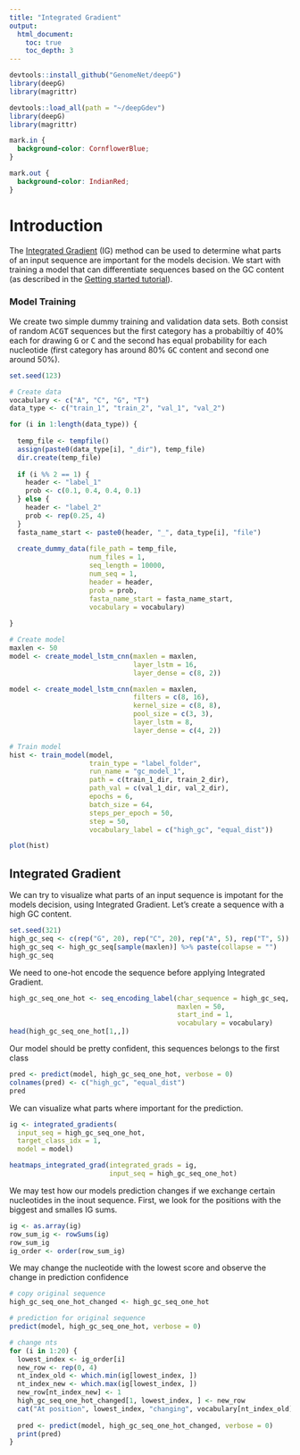 ```yaml
---
title: "Integrated Gradient"
output:
  html_document:
    toc: true
    toc_depth: 3
---
```


```r
devtools::install_github("GenomeNet/deepG")
library(deepG)
library(magrittr)
```

```r
devtools::load_all(path = "~/deepGdev")
library(deepG)
library(magrittr)
```

```css
mark.in {
  background-color: CornflowerBlue;
}

mark.out {
  background-color: IndianRed;
}

```

# Introduction 

The  <a href="https://arxiv.org/abs/1703.01365">Integrated Gradient</a> (IG) method can be used to determine what parts of an input sequence are important for the models decision.
We start with training a model that can differentiate sequences based on the GC content 
(as described in the <a href="articles/getting_started.html">Getting started tutorial</a>). 


### Model Training

We create two simple dummy training and validation data sets. Both consist of random <tt>ACGT</tt> sequences but the first category has 
a probabiltiy of 40% each for drawing <tt>G</tt> or <tt>C</tt> and the second has equal probability for each nucleotide (first category has around 80% <tt>GC</tt> content and second one around 50%).   

```r
set.seed(123)

# Create data 
vocabulary <- c("A", "C", "G", "T")
data_type <- c("train_1", "train_2", "val_1", "val_2")

for (i in 1:length(data_type)) {
  
  temp_file <- tempfile()
  assign(paste0(data_type[i], "_dir"), temp_file)
  dir.create(temp_file)
  
  if (i %% 2 == 1) {
    header <- "label_1"
    prob <- c(0.1, 0.4, 0.4, 0.1)
  } else {
    header <- "label_2"
    prob <- rep(0.25, 4)
  }
  fasta_name_start <- paste0(header, "_", data_type[i], "file")
  
  create_dummy_data(file_path = temp_file,
                    num_files = 1,
                    seq_length = 10000, 
                    num_seq = 1,
                    header = header,
                    prob = prob,
                    fasta_name_start = fasta_name_start,
                    vocabulary = vocabulary)
  
}

# Create model
maxlen <- 50
model <- create_model_lstm_cnn(maxlen = maxlen,
                               layer_lstm = 16,
                               layer_dense = c(8, 2))

model <- create_model_lstm_cnn(maxlen = maxlen,
                               filters = c(8, 16),
                               kernel_size = c(8, 8),
                               pool_size = c(3, 3),
                               layer_lstm = 8,
                               layer_dense = c(4, 2))

# Train model
hist <- train_model(model,
                    train_type = "label_folder",
                    run_name = "gc_model_1",
                    path = c(train_1_dir, train_2_dir),
                    path_val = c(val_1_dir, val_2_dir),
                    epochs = 6, 
                    batch_size = 64,
                    steps_per_epoch = 50, 
                    step = 50, 
                    vocabulary_label = c("high_gc", "equal_dist"))

plot(hist)
```


## Integrated Gradient

We can try to visualize what parts of an input sequence is impotant for the models decision, using Integrated Gradient.
Let's create a sequence with a high GC content.

```r
set.seed(321)
high_gc_seq <- c(rep("G", 20), rep("C", 20), rep("A", 5), rep("T", 5))
high_gc_seq <- high_gc_seq[sample(maxlen)] %>% paste(collapse = "")
high_gc_seq
```

We need to one-hot encode the sequence before applying Integrated Gradient.

```r
high_gc_seq_one_hot <- seq_encoding_label(char_sequence = high_gc_seq,
                                          maxlen = 50,
                                          start_ind = 1,
                                          vocabulary = vocabulary)
head(high_gc_seq_one_hot[1,,])
```

Our model should be pretty confident, this sequences belongs to the first class

```r
pred <- predict(model, high_gc_seq_one_hot, verbose = 0)
colnames(pred) <- c("high_gc", "equal_dist")
pred
```

We can visualize what parts where important for the prediction.

```r
ig <- integrated_gradients(
  input_seq = high_gc_seq_one_hot,
  target_class_idx = 1,
  model = model)

heatmaps_integrated_grad(integrated_grads = ig,
                         input_seq = high_gc_seq_one_hot)
```
We may test how our models prediction changes if we exchange certain nucleotides in the inout sequence.
First, we look for the positions with the biggest and smalles IG sums.

```r
ig <- as.array(ig)
row_sum_ig <- rowSums(ig) 
row_sum_ig
ig_order <- order(row_sum_ig)
```

We may change the nucleotide with the lowest score and observe the change in prediction confidence

```r
# copy original sequence
high_gc_seq_one_hot_changed <- high_gc_seq_one_hot 

# prediction for original sequence
predict(model, high_gc_seq_one_hot, verbose = 0)

# change nts 
for (i in 1:20) {
  lowest_index <- ig_order[i]
  new_row <- rep(0, 4)
  nt_index_old <- which.min(ig[lowest_index, ])
  nt_index_new <- which.max(ig[lowest_index, ])
  new_row[nt_index_new] <- 1
  high_gc_seq_one_hot_changed[1, lowest_index, ] <- new_row
  cat("At position", lowest_index, "changing", vocabulary[nt_index_old], "to", vocabulary[nt_index_new], "\n")
  
  pred <- predict(model, high_gc_seq_one_hot_changed, verbose = 0)
  print(pred)
}
```

